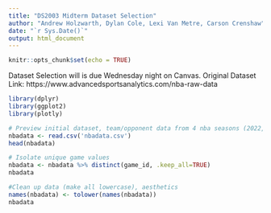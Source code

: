 ```yaml
---
title: "DS2003 Midterm Dataset Selection"
author: "Andrew Holzwarth, Dylan Cole, Lexi Van Metre, Carson Crenshaw"
date: "`r Sys.Date()`"
output: html_document
---
```


```r
knitr::opts_chunk$set(echo = TRUE)
```

Dataset Selection will is due Wednesday night on Canvas. 
Original Dataset Link: https://www.advancedsportsanalytics.com/nba-raw-data

```r
library(dplyr)
library(ggplot2)
library(plotly)
```

```r
# Preview initial dataset, team/opponent data from 4 nba seasons (2022,2021,2020,2019)
nbadata <- read.csv('nbadata.csv')
head(nbadata)
```

```r
# Isolate unique game values
nbadata <- nbadata %>% distinct(game_id, .keep_all=TRUE)
nbadata
```

```r
#Clean up data (make all lowercase), aesthetics
names(nbadata) <- tolower(names(nbadata))
nbadata
```
